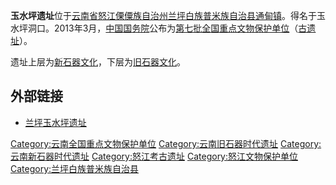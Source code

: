 {{文物保护单位
| 级别 = 全国
| 名称 = 玉水坪遗址
| 图片 = 
| 所在 = [[云南省|云南省]][[怒江傈僳族自治州|怒江傈僳族自治州]][[兰坪白族普米族自治县|兰坪白族普米族自治县]]
| 分类 =古遗址
| 时代 = 旧石器时代至新石器时代
| 编号 =7-0416-1-416			
| 登录 = 2013年第七批
}}
'''玉水坪遗址'''位于[[云南省|云南省]][[怒江傈僳族自治州|怒江傈僳族自治州]][[兰坪白族普米族自治县|兰坪白族普米族自治县]][[通甸镇|通甸镇]]。得名于玉水坪洞口。2013年3月，[[中华人民共和国国务院|中国国务院]]公布为[[第七批全国重点文物保护单位|第七批全国重点文物保护单位]]（[[第七批全国重点文物保护单位中的古遗址|古遗址]]）。

遗址上层为[[新石器文化|新石器文化]]，下层为[[旧石器文化|旧石器文化]]。

== 外部链接 ==

*[http://history.kunming.cn/index/content/2013-07/30/content_3367111.htm 兰坪玉水坪遗址] {{Wayback|url=http://history.kunming.cn/index/content/2013-07/30/content_3367111.htm |date=20190521043436 }}

{{云南全国重点文物保护单位}}

{{DEFAULTSORT:Y}}
[[Category:云南全国重点文物保护单位|Category:云南全国重点文物保护单位]]
[[Category:云南旧石器时代遗址|Category:云南旧石器时代遗址]]
[[Category:云南新石器时代遗址|Category:云南新石器时代遗址]]
[[Category:怒江考古遗址|Category:怒江考古遗址]]
[[Category:怒江文物保护单位|Category:怒江文物保护单位]]
[[Category:兰坪白族普米族自治县|Category:兰坪白族普米族自治县]]